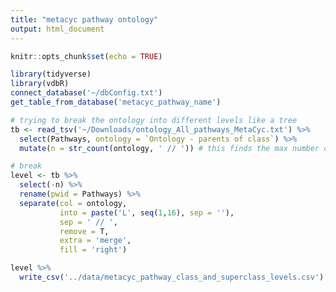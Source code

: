 ```yaml
---
title: "metacyc pathway ontology"
output: html_document
---
```


```r
knitr::opts_chunk$set(echo = TRUE)
```

```r
library(tidyverse)
library(vdbR)
connect_database('~/dbConfig.txt')
get_table_from_database('metacyc_pathway_name')
```

```r
# trying to break the ontology into different levels like a tree
tb <- read_tsv('~/Downloads/ontology_All_pathways_MetaCyc.txt') %>% 
  select(Pathways, ontology = `Ontology - parents of class`) %>% 
  mutate(n = str_count(ontology, ' // ')) # this finds the max number of levels in breaks into

# break
level <- tb %>% 
  select(-n) %>% 
  rename(pwid = Pathways) %>% 
  separate(col = ontology,
           into = paste('L', seq(1,16), sep = ''),
           sep = ' // ',
           remove = T,
           extra = 'merge',  
           fill = 'right')

level %>% 
  write_csv('../data/metacyc_pathway_class_and_superclass_levels.csv')

```

